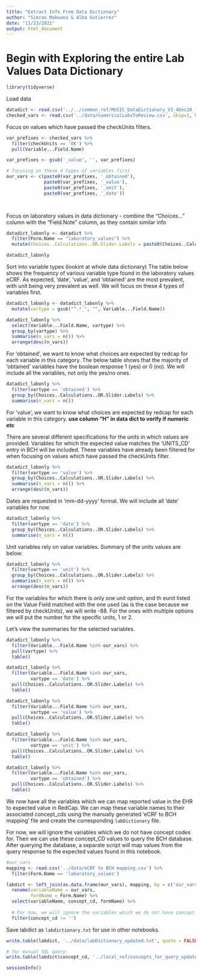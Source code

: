 ```yaml
---
title: "Extract Info From Data Dictionary"
author: "Simran Makwana & Alba Gutierrez"
date: "11/23/2021"
output: html_document
---
```


# Begin with Exploring the entire Lab Values Data Dictionary
```r
library(tidyverse)
```

Load data
```r
datadict <- read.csv('../../common_ref/MUSIC_DataDictionary_V3_4Dec20_final version_clean_0.csv')
checked_vars <- read.csv('../data/numericalLabsToReview.csv', skip=1, header = TRUE) 
```

Focus on values which have passed the checkUnits filters.
```r
var_prefixes <- checked_vars %>% 
  filter(checkUnits == 'OK') %>%
  pull(Variable...Field.Name) 

var_prefixes <- gsub('_value', '', var_prefixes)

# focusing on these 4 types of variables first
our_vars <- c(paste0(var_prefixes, '_obtained'), 
              paste0(var_prefixes, '_value'),
              paste0(var_prefixes, '_unit'),
              paste0(var_prefixes, '_date'))

  
```

Focus on laboratory values in data dictionary
- combine the "Choices..." column with the "Field.Note" column, as they contain similar info
```r
datadict_labonly <- datadict %>% 
  filter(Form.Name == "laboratory_values") %>%
  mutate(Choices..Calculations..OR.Slider.Labels = paste0(Choices..Calculations..OR.Slider.Labels, Field.Note))

datadict_labonly
```

Sort into variable types (lookint at whole data dictionary)
The table below shows the frequency of various variable type found in the laboratory values eCRF.
As expected, 'date', 'value', and 'obtained' are the most prevalent, with unit being very prevalent as well. 
We will focus on these 4 types of variables first.
```r
datadict_labonly <- datadict_labonly %>%
  mutate(vartype = gsub("^.*_", "", Variable...Field.Name)) 

datadict_labonly %>%
  select(Variable...Field.Name, vartype) %>%
  group_by(vartype) %>%
  summarise(n_vars = n()) %>%
  arrange(desc(n_vars))
```
For 'obtained', we want to know what choices are expected by redcap for each variable in this category.
The below table shows that the majority of 'obtained' variables have the boolean response 1 (yes) or 0 (no). 
We will include all the variables, not only the yes/no ones. 
```r
datadict_labonly %>%
  filter(vartype == 'obtained') %>%
  group_by(Choices..Calculations..OR.Slider.Labels) %>%
  summarise(n_vars = n())
```
For 'value', we want to know what choices are expected by redcap for each variable in this category.
**use column "H" in data dict to verify if numeric etc**

There are several different specifications for the units in which values are provided.
Variables for which the expected value matches the ‘UNITS_CD’ entry in BCH will be included.
These variables have already been filtered for when focusing on values which have passed the checkUnits filter.
```r
datadict_labonly %>%
  filter(vartype == 'value') %>%
  group_by(Choices..Calculations..OR.Slider.Labels) %>%
  summarise(n_vars = n()) %>% 
  arrange(desc(n_vars))
```

Dates are requested in ‘mm-dd-yyyy’ format.
We will include all 'date' variables for now.
```r
datadict_labonly %>%
  filter(vartype == 'date') %>%
  group_by(Choices..Calculations..OR.Slider.Labels) %>%
  summarise(n_vars = n())
```


Unit variables rely on value variables. Summary of the units values are below:
```r
datadict_labonly %>%
  filter(vartype == 'unit') %>%
  group_by(Choices..Calculations..OR.Slider.Labels) %>%
  summarise(n_vars = n()) %>%
  arrange(desc(n_vars))

```

For the variables for which there is only one unit option, and th eunit listed on the Value Field matched with the one used (as is the case because we filtered by checkUnits), we will write -88. For the ones with multiple options we will put the number for the specific units, 1 or 2. 

Let's view the summaries for the selected variables.
```r
datadict_labonly %>% 
  filter(Variable...Field.Name %in% our_vars) %>% 
  pull(vartype) %>%
  table()

datadict_labonly %>% 
  filter(Variable...Field.Name %in% our_vars,
         vartype == 'date') %>%
  pull(Choices..Calculations..OR.Slider.Labels) %>%
  table()

datadict_labonly %>% 
  filter(Variable...Field.Name %in% our_vars,
         vartype == 'value') %>%
  pull(Choices..Calculations..OR.Slider.Labels) %>%
  table()

datadict_labonly %>% 
  filter(Variable...Field.Name %in% our_vars,
         vartype == 'unit') %>%
  pull(Choices..Calculations..OR.Slider.Labels) %>%
  table()

datadict_labonly %>% 
  filter(Variable...Field.Name %in% our_vars,
         vartype == 'obtained') %>%
  pull(Choices..Calculations..OR.Slider.Labels) %>%
  table()
```


We now have all the variables which we can map reported value in the EHR to expected value in RedCap.
We can map these variable names to their associated concept_cds using the manually generated 'eCRF to BCH mapping' file and create the corresponding `labDictionary` file.

For now, we will ignore the variables which we do not have concept codes for.
Then we can use these concept_CD values to query the BCH database.
After querying the database, a separate script will map values from the query response to the expected values found in this notebook.
```r
#our_vars
mapping <- read.csv('../data/eCRF to BCH mapping.csv') %>%
  filter(Form.Name == 'laboratory_values')

labdict <- left_join(as.data.frame(our_vars), mapping, by = c('our_vars' = 'Variable...Field.Name')) %>%
  rename(variableName = our_vars,
         formName = Form.Name) %>%
  select(variableName, concept_cd, formName) %>%
  
  # For now, we will ignore the variables which we do not have concept codes for.
  filter(concept_cd != '')


```

Save labdict as `labdictionary.txt` for use in other notebooks.
```r
write.table(labdict, '../data/labDictionary_updated.txt', quote = FALSE, row.name = FALSE)

# for manual SQL query:
write.table(labdict$concept_cd, '../local_ref/concepts_for_query_updated.txt', row.names = FALSE, col.names = FALSE, eol = "', '", quote = FALSE)

```

```r
sessionInfo()
```








